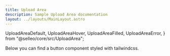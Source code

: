 ```yaml
---
title: Upload Area
description: Sample Upload Area documentation
layout: ../layouts/MainLayout.astro
---
```


  UploadAreaDefault,
  UploadAreaHover,
  UploadAreaFilled,
  UploadAreaError,
} from "@selleo/core/src/UploadArea";

<Description>
  Below you can find a button component styled with tailwindcss.
</Description>

<Preview component={UploadAreaDefault} />
<Preview component={UploadAreaHover} />
<Preview component={UploadAreaFilled} />
<Preview component={UploadAreaError} />
